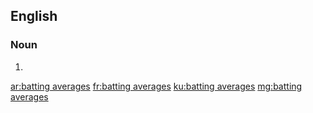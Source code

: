 ==English==

===Noun===
{{head|en|noun plural form}}

# {{plural of|batting average|lang=en}}

[[ar:batting averages]]
[[fr:batting averages]]
[[ku:batting averages]]
[[mg:batting averages]]